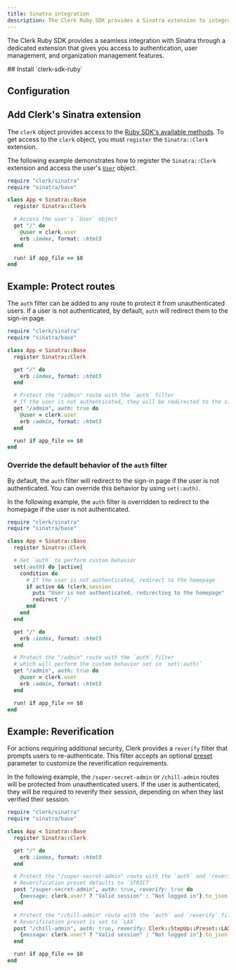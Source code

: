 ```yaml
---
title: Sinatra integration
description: The Clerk Ruby SDK provides a Sinatra extension to integrate Clerk into your Sinatra app.
---
```


The Clerk Ruby SDK provides a seamless integration with Sinatra through a dedicated extension that gives you access to authentication, user management, and organization management features.

<Steps>
  ## Install `clerk-sdk-ruby`

  <Include src="_partials/ruby/installation" />

  ## Configuration

  <Include src="_partials/ruby/configuration" />

  ## Add Clerk's Sinatra extension

  The `clerk` object provides access to the [Ruby SDK's available methods](/docs/references/ruby/overview#available-methods). To get access to the `clerk` object, you must `register` the `Sinatra::Clerk` extension.

  The following example demonstrates how to register the `Sinatra::Clerk` extension and access the user's [`User`](https://github.com/clerk/clerk-http-client-ruby/blob/main/.generated/docs/User.md) object.

  ```ruby {{ filename: 'app.rb' }}
  require "clerk/sinatra"
  require "sinatra/base"

  class App < Sinatra::Base
    register Sinatra::Clerk

    # Access the user's `User` object
    get "/" do
      @user = clerk.user
      erb :index, format: :html5
    end

    run! if app_file == $0
  end
  ```
</Steps>

## Example: Protect routes

The `auth` filter can be added to any route to protect it from unauthenticated users. If a user is not authenticated, by default, `auth` will redirect them to the sign-in page.

```ruby
require "clerk/sinatra"
require "sinatra/base"

class App < Sinatra::Base
  register Sinatra::Clerk

  get "/" do
    erb :index, format: :html5
  end

  # Protect the "/admin" route with the `auth` filter
  # If the user is not authenticated, they will be redirected to the sign-in page
  get "/admin", auth: true do
    @user = clerk.user
    erb :admin, format: :html5
  end

  run! if app_file == $0
end
```

### Override the default behavior of the `auth` filter

By default, the `auth` filter will redirect to the sign-in page if the user is not authenticated. You can override this behavior by using `set(:auth)`.

In the following example, the `auth` filter is overridden to redirect to the homepage if the user is not authenticated.

```ruby {{ filename: 'app.rb' }}
require "clerk/sinatra"
require "sinatra/base"

class App < Sinatra::Base
  register Sinatra::Clerk

  # Set `auth` to perform custom behavior
  set(:auth) do |active|
    condition do
      # If the user is not authenticated, redirect to the homepage
      if active && !clerk.session
        puts "User is not authenticated, redirecting to the homepage"
        redirect '/'
      end
    end
  end

  get "/" do
    erb :index, format: :html5
  end

  # Protect the "/admin" route with the `auth` filter
  # which will perform the custom behavior set in `set(:auth)`
  get "/admin", auth: true do
    @user = clerk.user
    erb :admin, format: :html5
  end

  run! if app_file == $0
end
```

## Example: Reverification

For actions requiring additional security, Clerk provides a `reverify` filter that prompts users to re-authenticate. This filter accepts an optional [preset](/docs/references/ruby/overview#reverification) parameter to customize the reverification requirements.

In the following example, the `/super-secret-admin` or `/chill-admin` routes will be protected from unauthenticated users. If the user is authenticated, they will be required to reverify their session, depending on when they last verified their session.

```ruby
require "clerk/sinatra"
require "sinatra/base"

class App < Sinatra::Base
  register Sinatra::Clerk

  get "/" do
    erb :index, format: :html5
  end

  # Protect the "/super-secret-admin" route with the `auth` and `reverify` filters
  # Reverification preset defaults to `STRICT`
  post "/super-secret-admin", auth: true, reverify: true do
    {message: clerk.user? ? "Valid session" : "Not logged in"}.to_json
  end

  # Protect the "/chill-admin" route with the `auth` and `reverify` filters
  # Reverification preset is set to `LAX`
  post "/chill-admin", auth: true, reverify: Clerk::StepUp::Preset::LAX do
    {message: clerk.user? ? "Valid session" : "Not logged in"}.to_json
  end

  run! if app_file == $0
end
```
